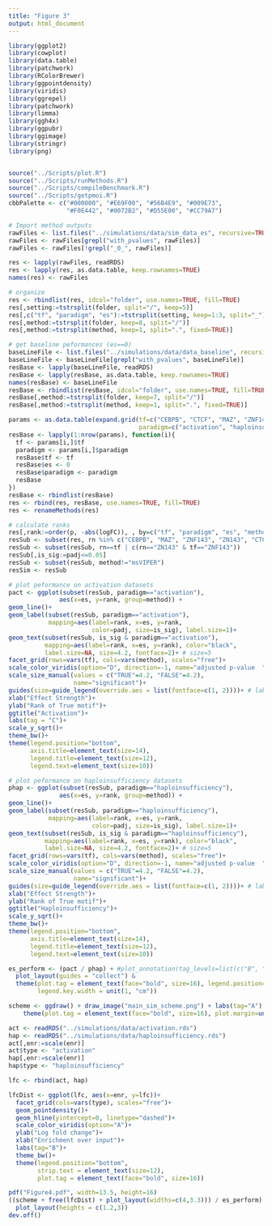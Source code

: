 ```yaml
---
title: "Figure 3"
output: html_document
---
```


```r
library(ggplot2)
library(cowplot)
library(data.table)
library(patchwork)
library(RColorBrewer)
library(ggpointdensity)
library(viridis)
library(ggrepel)
library(patchwork)
library(limma)
library(ggh4x)
library(ggpubr)
library(ggimage)
library(stringr)
library(png)


source("../Scripts/plot.R")
source("../Scripts/runMethods.R")
source("../Scripts/compileBenchmark.R")
source("../Scripts/getpmoi.R")
cbbPalette <- c("#000000", "#E69F00", "#56B4E9", "#009E73", 
                "#F0E442", "#0072B2", "#D55E00", "#CC79A7")
```


```r
# Import method outputs
rawFiles <- list.files("../simulations/data/sim_data_es", recursive=TRUE, full.names=TRUE)
rawFiles <- rawFiles[grepl("with_pvalues", rawFiles)]
rawFiles <- rawFiles[!grepl("_0_", rawFiles)]

res <- lapply(rawFiles, readRDS)
res <- lapply(res, as.data.table, keep.rownames=TRUE)
names(res) <- rawFiles

# organize               
res <- rbindlist(res, idcol="folder", use.names=TRUE, fill=TRUE)
res[,setting:=tstrsplit(folder, split="/", keep=5)]
res[,c("tf", "paradigm", "es"):=tstrsplit(setting, keep=1:3, split="_")]
res[,method:=tstrsplit(folder, keep=8, split="/")]
res[,method:=tstrsplit(method, keep=1, split=".", fixed=TRUE)]

# get baseline peformances (es==0)
baseLineFile <- list.files("../simulations/data/data_baseline", recursive=TRUE, full.names=TRUE)
baseLineFile <- baseLineFile[grepl("with_pvalues", baseLineFile)]
resBase <- lapply(baseLineFile, readRDS)
resBase <- lapply(resBase, as.data.table, keep.rownames=TRUE)
names(resBase) <- baseLineFile
resBase <- rbindlist(resBase, idcol="folder", use.names=TRUE, fill=TRUE)
resBase[,method:=tstrsplit(folder, keep=7, split="/")]
resBase[,method:=tstrsplit(method, keep=1, split=".", fixed=TRUE)]

params <- as.data.table(expand.grid(tf=c("CEBPB", "CTCF", "MAZ", "ZNF143"),
                                    paradigm=c("activation", "haploinsufficiency")))
resBase <- lapply(1:nrow(params), function(i){
  tf <- params[i,]$tf
  paradigm <- params[i,]$paradigm
  resBase$tf <- tf
  resBase$es <- 0
  resBase$paradigm <- paradigm
  resBase
})
resBase <- rbindlist(resBase)
res <- rbind(res, resBase, use.names=TRUE, fill=TRUE)
res <- renameMethods(res)

# calculate ranks
res[,rank:=order(p, -abs(logFC)), , by=c("tf", "paradigm", "es", "method")]
resSub <- subset(res, rn %in% c("CEBPB", "MAZ", "ZNF143", "ZN143", "CTCF"))
resSub <- subset(resSub, rn==tf | c(rn=="ZN143" & tf=="ZNF143"))
resSub[,is_sig:=padj<=0.05]
resSub <- subset(resSub, method!="msVIPER")
resSim <- resSub

# plot peformance on activation datasets
pact <- ggplot(subset(resSub, paradigm=="activation"), 
              aes(x=es, y=rank, group=method)) +
geom_line()+
geom_label(subset(resSub, paradigm=="activation"), 
           mapping=aes(label=rank, x=es, y=rank, 
                       color=padj, size=is_sig), label.size=1)+
geom_text(subset(resSub, is_sig & paradigm=="activation"), 
          mapping=aes(label=rank, x=es, y=rank), color="black", 
          label.size=NA, size=4.2, fontface=2)+ # size=5
facet_grid(rows=vars(tf), cols=vars(method), scales="free")+
scale_color_viridis(option="D", direction=-1, name="adjusted p-value  ")+
scale_size_manual(values = c("TRUE"=4.2, "FALSE"=4.2),
                  name="significant")+
guides(size=guide_legend(override.aes = list(fontface=c(1, 2))))+ # label=c("FALSE", "TRUE")
xlab("Effect Strength")+
ylab("Rank of True motif")+
ggtitle("Activation")+
labs(tag = "C")+
scale_y_sqrt()+
theme_bw()+
theme(legend.position="bottom",
      axis.title=element_text(size=14),
      legend.title=element_text(size=12),
      legend.text=element_text(size=10))

# plot peformance on haploinsufficiency datasets
phap <- ggplot(subset(resSub, paradigm=="haploinsufficiency"), 
              aes(x=es, y=rank, group=method)) +
geom_line()+
geom_label(subset(resSub, paradigm=="haploinsufficiency"), 
           mapping=aes(label=rank, x=es, y=rank, 
                       color=padj, size=is_sig), label.size=1)+
geom_text(subset(resSub, is_sig & paradigm=="haploinsufficiency"), 
          mapping=aes(label=rank, x=es, y=rank), color="black", 
          label.size=NA, size=4.2, fontface=2)+ # size=5
facet_grid(rows=vars(tf), cols=vars(method), scales="free")+
scale_color_viridis(option="D", direction=-1, name="adjusted p-value  ")+
scale_size_manual(values = c("TRUE"=4.2, "FALSE"=4.2),
                  name="significant")+
guides(size=guide_legend(override.aes = list(fontface=c(1, 2))))+ # label=c("FALSE", "TRUE")
xlab("Effect Strength")+
ylab("Rank of True motif")+
ggtitle("Haploinsufficiency")+
scale_y_sqrt()+
theme_bw()+
theme(legend.position="bottom",
      axis.title=element_text(size=14),
      legend.title=element_text(size=12),
      legend.text=element_text(size=10))

es_perform <- (pact / phap) + #plot_annotation(tag_levels=list(c("B", "C")))+
  plot_layout(guides = "collect") &
  theme(plot.tag = element_text(face="bold", size=16), legend.position="bottom",
        legend.key.width = unit(1, "cm"))
```

```r
scheme <- ggdraw() + draw_image("main_sim_scheme.png") + labs(tag="A") +
    theme(plot.tag = element_text(face="bold", size=16), plot.margin=unit(c(0,0,0,0), "pt"))

act <- readRDS("../simulations/data/activation.rds")
hap <- readRDS("../simulations/data/haploinsufficiency.rds")
act[,enr:=scale(enr)]
act$type <- "activation"
hap[,enr:=scale(enr)]
hap$type <- "haploinsufficiency"

lfc <- rbind(act, hap)

lfcDist <- ggplot(lfc, aes(x=enr, y=lfc))+
  facet_grid(cols=vars(type), scales="free")+
  geom_pointdensity()+
  geom_hline(yintercept=0, linetype="dashed")+
  scale_color_viridis(option="A")+
  ylab("Log fold change")+
  xlab("Enrichment over input")+
  labs(tag="B")+
  theme_bw()+
  theme(legend.position="bottom",
        strip.text = element_text(size=12),
        plot.tag = element_text(face="bold", size=16))
```


```r
pdf("Figure4.pdf", width=13.5, height=16)
((scheme + free(lfcDist) + plot_layout(widths=c(4,3.3))) / es_perform) + 
  plot_layout(heights = c(1.2,3))
dev.off()
```
